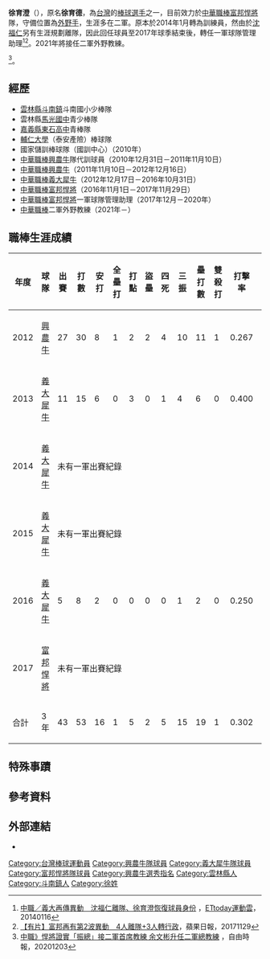 {{Infobox CPBL player|
|name=徐育澄|
|image=|
|width=|
|position=二軍外野教練|
|team=富邦悍將|
|number=93|
|bats=右|
|throws=右|
|birthdate={{birth_date_and_age|1987|10|23|mf=y}}|
|birthplace={{TWN}}[[雲林縣|雲林縣]][[斗南鎮|斗南鎮]]|
|debutdate=3月23日
|debutyear=2012年
|debutteam=興農牛
|statyear=2017年球季
|stat1label=打擊率
|stat1value=0.302
|stat2label=全壘打
|stat2value=1
|stat3label=打點
|stat3value=5
|stat4label=盜壘
|stat4value=2
|teams=<nowiki></nowiki> 
*[[興農牛|興農牛]]（2011年11月10日－2012年12月16日）
*[[義大犀牛|義大犀牛]]（2012年12月17日－2016年10月31日）
*[[富邦悍將|富邦悍將]]（2016年11月1日－2017年11月29日）
'''教練時期'''
*[[富邦悍將|富邦悍將]]二軍外野教練（2021年－）
}}

'''徐育澄'''（{{bd|1987年|10月23日|||catIdx=徐}}），原名'''徐育德'''，為[[台灣|台灣]]的[[棒球|棒球]][[選手|選手]]之一，目前效力於[[中華職棒|中華職棒]][[富邦悍將|富邦悍將]]隊，守備位置為[[外野手|外野手]]，生涯多在二軍。原本於2014年1月轉為訓練員，然由於[[沈福仁|沈福仁]]另有生涯規劃離隊，因此回任球員至2017年球季結束後，轉任一軍球隊管理助理<ref>[http://sports.ettoday.net/news/316693 中職／義大再傳異動　沈福仁離隊、徐育澄恢復球員身份] {{Wayback|url=http://sports.ettoday.net/news/316693 |date=20200805075919 }}，[[ETtoday_東森新聞雲|ETtoday運動雲]]，20140116</ref><ref>[http://tw.sports.appledaily.com/realtime/20171129/1250319 【有片】富邦再有第2波異動　4人離隊+3人轉行政]，蘋果日報，20171129</ref>。2021年將接任二軍外野教練。</ref><ref>[https://sports.ltn.com.tw/news/breakingnews/3369925 中職》悍將證實「振總」接二軍首席教練 余文彬升任二軍總教練] {{Wayback|url=https://sports.ltn.com.tw/news/breakingnews/3369925 |date=20201207095744 }}，自由時報，20201203</ref>。

==經歷==
*[[雲林縣|雲林縣]][[斗南鎮|斗南鎮]]斗南國小少棒隊 
*雲林縣[[雲林縣立馬光國民中學|馬光國中]]青少棒隊 
*[[國立東石高級中學|嘉義縣東石高中]]青棒隊 
*[[輔仁大學|輔仁大學]]（泰安產險）棒球隊
*國家儲訓棒球隊（國訓中心）（2010年） 
*[[中華職棒|中華職棒]][[興農牛|興農牛]]隊代訓球員（2010年12月31日－2011年11月10日）
*[[中華職棒|中華職棒]][[興農牛|興農牛]]（2011年11月10日－2012年12月16日）
*[[中華職棒|中華職棒]][[義大犀牛|義大犀牛]]（2012年12月17日－2016年10月31日）
*[[中華職棒|中華職棒]][[富邦悍將|富邦悍將]]（2016年11月1日－2017年11月29日）
*[[中華職棒|中華職棒]][[富邦悍將|富邦悍將]]一軍球隊管理助理（2017年12月－2020年）
*[[中華職棒|中華職棒]]二軍外野教練（2021年－）

==職棒生涯成績==
{|border=1 width="800px"
!年度!!球隊!!出賽!!打數!!安打!!全壘打!!打點!!盜壘!!四死!!三振!!壘打數!!雙殺打!!打擊率!!上壘率!!長打率!!OPS
|- align="center"
|2012||[[興農牛|興農牛]]||27||30||8||1||2||2||4||10||11||1||0.267||0.353||0.367||0.710
|- align=middle
|2013||[[義大犀牛|義大犀牛]]||11||15||6||0||3||0||1||4||6||0||0.400||0.438||0.400||0.838
|- align="center"
|2014||[[義大犀牛|義大犀牛]]|| colspan="14" |未有一軍出賽紀錄
|- align="center"
|2015||[[義大犀牛|義大犀牛]]|| colspan="14" |未有一軍出賽紀錄
|- align="center"
|2016||[[義大犀牛|義大犀牛]]||5||8||2||0||0||0||0||1||2||0||0.250||0.250||0.250||0.500
|- align=center
|2017||[[富邦悍將|富邦悍將]]|| colspan="14" |未有一軍出賽紀錄
|- align=center style="background:#00AEAE;color:white" align=middle 
!合計||3年||43||53||16||1||5||2||5||15||19||1||0.302||0.362||0.358||0.720
|}

==特殊事蹟==
== 參考資料 ==
{{reflist}}
==外部連結==
{{台灣棒球維基館}}
{{中華職棒球員資料|id=R621|name=徐育澄}}
*{{facebook|徐育澄-142378355860770}}
{{富邦悍將隊球員名單}}
{{DEFAULTSORT:Hsu Yu Cheng}} 
[[Category:台灣棒球運動員|Category:台灣棒球運動員]]
[[Category:興農牛隊球員|Category:興農牛隊球員]]
[[Category:義大犀牛隊球員|Category:義大犀牛隊球員]]
[[Category:富邦悍將隊球員|Category:富邦悍將隊球員]]
[[Category:興農牛選秀指名|Category:興農牛選秀指名]]
[[Category:雲林縣人|Category:雲林縣人]]
[[Category:斗南鎮人|Category:斗南鎮人]]
[[Category:徐姓|Category:徐姓]]